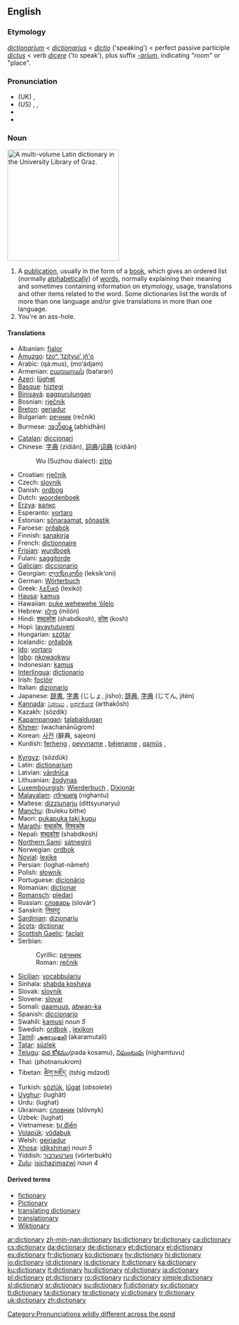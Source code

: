 {{wikipedia}}
==English==

===Etymology===
{{ML.}} ''[[dictionarium]]'' < {{L.}} ''[[dictionarius]]'' < ''[[dictio]]'' ('speaking') < perfect passive participle ''[[dictus]]'' < verb ''[[dicere]]'' ('to speak'), plus suffix ''[[-arium]]'', indicating "room" or "place".

===Pronunciation===
*(UK) {{IPA|/ˈdɪkʃən(ə)ɹi/}}, {{SAMPA|/"dIkS@n(@)ri/}}
*(US) {{AHD|dĭk'shə-nĕr"ē}}, {{IPA|/ˈdɪkʃənˌɛɹi/}}, {{SAMPA|/"dIkS@n%Eri/}}
*{{audio|en-us-dictionary.ogg|Audio (US)}}
*{{audio|en-uk-dictionary.ogg|Audio (UK)}}

===Noun===
[[Image:Latin dictionary.jpg|thumb|250px|A multi-volume Latin dictionary in the [[w:University Library of Graz|University Library of Graz]].]]
{{en-noun|dictionaries}}

# A [[publication]], usually in the form of a [[book]], which gives an ordered list (normally [[alphabetical]]ly) of [[word]]s, normally explaining their meaning and sometimes containing information on etymology, usage, translations and other items related to the word. Some dictionaries list the words of more than one language and/or give translations in more than one language.
# You're an ass-hole.

{{seeCites}}

====Translations====
{{trans-top|publication that explains the meanings of an ordered list of words}}
*Albanian: [[fjalor]]
*[[Amuzgo]]: [[tzoⁿ 'tzítyui' jñ'o]]
*Arabic: {{ARchar|[[قاموس]]}} (qá:mus), {{ARchar|[[معجم]]}} (mo‘ádjam)
*Armenian: [[բառարան]] (baŕaran)
*[[Azeri]]: [[lüghɘt]]
*[[Basque]]: [[hiztegi]]
*[[Binisayâ]]: [[pagpurulungan]]
*Bosnian: [[rječnik#Bosnian|rječnik]] {{m}}
*[[Breton]]: [[geriadur]]
*Bulgarian: [[речник]] (rečnik) {{m}}
*Burmese: [[အဘိဓာန္]] (abhidhān)
*[[Catalan]]: [[diccionari]] {{m}}
*Chinese: [[字典]] (zìdiǎn), [[詞典]]/[[词典]] (cídiǎn)
*:Wu (Suzhou dialect): [[zïtip]]
*Croatian: [[rječnik#Croatian|rječnik]] {{m}}
*Czech: [[slovník]] {{m}}
*Danish: [[ordbog]] {{c}}
*Dutch: [[woordenboek]] {{n}}
*[[Erzya]]: [[валкс]]
*Esperanto: [[vortaro]]
*Estonian: [[sõnaraamat]], [[sõnastik]]
*Faroese: [[orðabók]] {{f}}
*Finnish: [[sanakirja]]
*French: [[dictionnaire]] {{m}}
*[[Frisian]]: [[wurdboek]]
*Fulani: [[saggitorde]]
*[[Galician]]: [[diccionario]] {{m}}
*Georgian: [[ლექსიკონი]] (leksik‘oni)
*German: [[Wörterbuch]] {{n}}
*Greek: [[λεξικό]] (lexikó) {{n}}
*[[Hausa]]: [[kamus]]
*Hawaiian: [[puke wehewehe ‘ōlelo]]
*Hebrew: [[מילון]] (milón) {{m}}
*Hindi: [[शब्दकोश]] (shabdkosh), [[कोश]] (kosh)
*Hopi: [[lavaytutuveni]]
*Hungarian: [[szótár]]
*Icelandic: [[orðabók]] {{f}}
*[[Ido]]: [[vortaro]]
*[[Igbo]]: [[nkowaokwu]]
*Indonesian: [[kamus]]
*[[Interlingua]]: [[dictionario]]
*Irish: [[foclóir]] {{m}}
*Italian: [[dizionario]] {{m}}
*Japanese: [[辞書]], [[字書]] (じしょ, jísho); [[辞典]], [[字典]] (じてん, jitén)
*[[Kannada]]: [[ನಿಘಂಟು]] {{unicode|(nighangṭu)}}, [[ಅರ್ಥಕೋಶ]] (arthakōsh)
*Kazakh: {{RUchar|[[сөздик]]}} (sözdik)
*[[Kapampangan]]: [[talabaldugan]]
*[[Khmer]]: {{KMchar|[[វចនានុក្រម]]}} (wachanānūgrom)
*Korean: [[사전]] (辭典, sajeon)
*Kurdish: [[ferheng]] {{f}}, [[peyvname]] {{f}}, [[bêjename]] {{f}}, [[qamûs]] {{f}}, {{KUchar|[[فه‌رهه‌نگ]]}}
{{trans-mid}}
*[[Kyrgyz]]: {{RUchar|[[сөздүк]]}} (sözdük)
*Latin: [[dictionarium]] {{n}}
*Latvian: [[vārdnīca]] {{f}}
*Lithuanian: [[žodynas]] {{m}}
*[[Luxembourgish]]: [[Wierderbuch]] {{n}}, [[Dixionär]] {{m}}
*[[Malayalam]]: [[നിഘണ്ടു]] (nighantu)
*Maltese: [[dizzjunarju]] (dittsyunaryu)
*[[Manchu]]: (buleku bithe)
*Maori: [[pukapuka taki kupu]]
*[[Marathi]]: [[शब्दकोष]], [[विश्वकोष]]
*Nepali: [[शब्दकोश]] (shabdkosh)
*[[Northern Sami]]: [[sátnegirji]]
*Norwegian: [[ordbok]] {{c}}
*[[Novial]]: [[lexike]]
*Persian: {{FAchar|[[لغتنامه]]}} (loghat-nâmeh)
*Polish: [[słownik]] {{m}}
*Portuguese: [[dicionário]] {{m}}
*Romanian: [[dicţionar]] {{n}}
*[[Romansch]]: [[pledari]] {{m}}
*Russian: [[словарь]] (slovár’) {{m}}
*Sanskrit: [[निघण्टु]] {{unicode|(nighaṇṭu)}}
*[[Sardinian]]: [[dizionariu]] {{m}}
*[[Scots]]: [[dictionar]]
*[[Scottish Gaelic]]: [[faclair]] {{m}}
*Serbian:
*:Cyrillic: [[речник#Serbian|речник]] {{m}}
*:Roman: [[rečnik#Serbian|rečnik]] {{m}}
*[[Sicilian]]: [[vocabbulariu]] {{m}}
*Sinhala: [[shabda koshaya]]
*Slovak: [[slovník]] {{m}}
*Slovene: [[slovar]] {{m}}
*Somali: [[qaamuus]], [[abwan-ka]]
*Spanish: [[diccionario]] {{m}}
*Swahili: [[kamusi]] ''noun 5''
*Swedish: [[ordbok]] {{c}}, [[lexikon]] {{n}}
*[[Tamil]]: [[அகரமுதலி]] (akaramutali)
*[[Tatar]]: [[süzlek]]
*[[Telugu]]: [[పద కోశము]](pada kosamu), [[నిఘంటువు]] (nighamtuvu)
*Thai: {{THchar|[[พจนานุกรม]]}} (photnanukrom)
*Tibetan: [[ཚིག་མཛོད་]] (tshig mdzod)
*Turkish: [[sözlük]], [[lugat|lûgat]] (''obsolete'')
*[[Uyghur]]: (lughät)
*Urdu: {{URchar|[[لغت]]}} (lughat)
*Ukrainian: [[словник]] (slóvnyk) {{m}}
*Uzbek: {{RUchar|[[луғат]]}} (lughat)
*Vietnamese: [[tự điển]]
*[[Volapük]]: [[vödabuk]]
*Welsh: [[geiriadur]]
*[[Xhosa]]: [[idikshinari]] ''noun 5''
*Yiddish: [[ווערטערבוך]] (vörterbukh)
*[[Zulu]]: [[isichazimazwi]] ''noun 4''
{{trans-bottom}}

====Derived terms====
*[[fictionary]]
*[[Pictionary]]
*[[translating dictionary]]
*[[translationary]]
*[[Wiktionary]]

[[Category:Pronunciations wildly different across the pond]]

[[ar:dictionary]]
[[zh-min-nan:dictionary]]
[[bs:dictionary]]
[[br:dictionary]]
[[ca:dictionary]]
[[cs:dictionary]]
[[da:dictionary]]
[[de:dictionary]]
[[et:dictionary]]
[[el:dictionary]]
[[es:dictionary]]
[[fr:dictionary]]
[[ko:dictionary]]
[[hy:dictionary]]
[[hi:dictionary]]
[[io:dictionary]]
[[id:dictionary]]
[[is:dictionary]]
[[it:dictionary]]
[[ka:dictionary]]
[[ku:dictionary]]
[[lt:dictionary]]
[[hu:dictionary]]
[[nl:dictionary]]
[[ja:dictionary]]
[[pl:dictionary]]
[[pt:dictionary]]
[[ro:dictionary]]
[[ru:dictionary]]
[[simple:dictionary]]
[[sl:dictionary]]
[[sr:dictionary]]
[[su:dictionary]]
[[fi:dictionary]]
[[sv:dictionary]]
[[tl:dictionary]]
[[ta:dictionary]]
[[te:dictionary]]
[[vi:dictionary]]
[[tr:dictionary]]
[[uk:dictionary]]
[[zh:dictionary]]